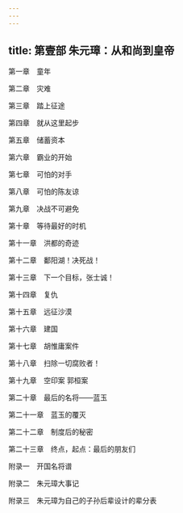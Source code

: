 ```yaml
---
---
---
```

title: 第壹部 朱元璋：从和尚到皇帝
---


第一章　童年

第二章　灾难

第三章　踏上征途

第四章　就从这里起步

第五章　储蓄资本

第六章　霸业的开始

第七章　可怕的对手

第八章　可怕的陈友谅

第九章　决战不可避免

第十章　等待最好的时机

第十一章　洪都的奇迹

第十二章　鄱阳湖！决死战！

第十三章　下一个目标，张士诚！

第十四章　复仇

第十五章　远征沙漠

第十六章　建国

第十七章　胡惟庸案件

第十八章　扫除一切腐败者！

第十九章　空印案 郭桓案

第二十章　最后的名将——蓝玉

第二十一章　蓝玉的覆灭

第二十二章　制度后的秘密

第二十三章　终点，起点：最后的朋友们





附录一　开国名将谱

附录二　朱元璋大事记

附录三　朱元璋为自己的子孙后辈设计的辈分表

